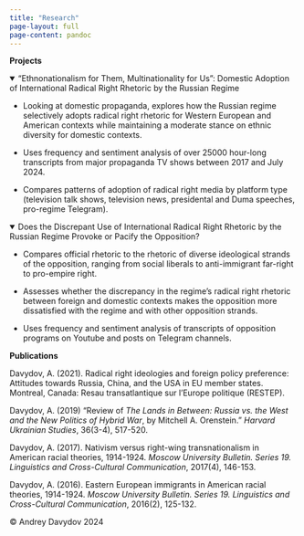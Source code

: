 ---
title: "Research"
page-layout: full
page-content: pandoc
---

**Projects**

<details open style="width: 100%; white-space: normal;">

<summary>“Ethnonationalism for Them, Multinationality for Us”: Domestic Adoption of International Radical Right Rhetoric by the Russian Regime</summary>


-   Looking at domestic propaganda, explores how the Russian regime selectively adopts radical right rhetoric for Western European and American contexts while maintaining a moderate stance on ethnic diversity for domestic contexts.

-   Uses frequency and sentiment analysis of over 25000 hour-long transcripts from major propaganda TV shows between 2017 and July 2024.

-   Compares patterns of adoption of radical right media by platform type (television talk shows, television news, presidental and Duma speeches, pro-regime Telegram).

</details>

<details open style="width: 100%;">

<summary>Does the Discrepant Use of International Radical Right Rhetoric by the Russian Regime Provoke or Pacify the Opposition?</summary>


-   Compares official rhetoric to the rhetoric of diverse ideological strands of the opposition, ranging from social liberals to anti-immigrant far-right to pro-empire right.

-   Assesses whether the discrepancy in the regime's radical right rhetoric between foreign and domestic contexts makes the opposition more dissatisfied with the regime and with other opposition strands.

-   Uses frequency and sentiment analysis of transcripts of opposition programs on Youtube and posts on Telegram channels.

</details>

**Publications**

Davydov, A. (2021). Radical right ideologies and foreign policy preference: Attitudes towards Russia, China, and the USA in EU member states. Montreal, Canada: Resau transatlantique sur l'Europe politique (RESTEP).

Davydov, A. (2019) "Review of *The Lands in Between: Russia vs. the West and the New Politics of Hybrid War*, by Mitchell A. Orenstein." *Harvard Ukrainian Studies*, 36(3-4), 517-520.

Davydov, A. (2017). Nativism versus right-wing transnationalism in American racial theories, 1914-1924. *Moscow University Bulletin. Series 19. Linguistics and Cross-Cultural Communication*, 2017(4), 146-153.

Davydov, A. (2016). Eastern European immigrants in American racial theories, 1914-1924. *Moscow University Bulletin. Series 19. Linguistics and Cross-Cultural Communication*, 2016(2), 125-132.

<footer>

<p>© Andrey Davydov 2024</p>

</footer>
